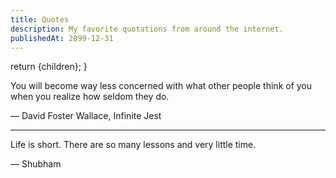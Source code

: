 ```yaml
---
title: Quotes
description: My favorite quotations from around the internet.
publishedAt: 2099-12-31
---
```



  return <ContentLayout metadata={metadata}>{children}</ContentLayout>;
}

You will become way less concerned with what other people think of you when you realize how seldom they do.

— David Foster Wallace, Infinite Jest

---

Life is short. There are so many lessons and very little time.

— Shubham
